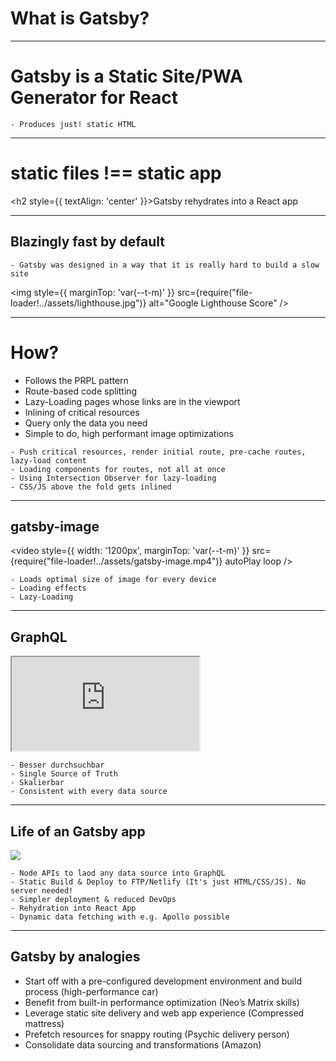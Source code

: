 

# What is Gatsby?

---

# Gatsby is a Static <span className="faded">Site</span>/<span className="gatsby">PWA</span> Generator for React

```notes
- Produces just! static HTML
```

---

# static files !== static app

<Appear><h2 style={{ textAlign: 'center' }}>Gatsby rehydrates into a <span className="blue">React</span> app</h2></Appear>

---

## Blazingly fast by default

```notes
- Gatsby was designed in a way that it is really hard to build a slow site
```

<img style={{ marginTop: 'var(--t-m)' }} src={require("file-loader!../assets/lighthouse.jpg")} alt="Google Lighthouse Score" />

---

# How?

<ul>
    <Appear>
        <li>Follows the PRPL pattern</li>
        <li>Route-based code splitting</li>
        <li>Lazy-Loading pages whose links are in the viewport</li>
        <li>Inlining of critical resources</li>
        <li>Query only the data you need</li>
        <li>Simple to do, high performant image optimizations</li>
    </Appear>
</ul>

```notes
- Push critical resources, render initial route, pre-cache routes, lazy-load content
- Loading components for routes, not all at once
- Using Intersection Observer for lazy-loading
- CSS/JS above the fold gets inlined
```

---

## gatsby-image

<video style={{ width: '1200px', marginTop: 'var(--t-m)' }} src={require("file-loader!../assets/gatsby-image.mp4")} autoPlay loop />

```notes
- Loads optimal size of image for every device
- Loading effects
- Lazy-Loading
```

---

## GraphQL

<iframe style={{ height: '800px', width: '1200px', marginTop: 'var(--t-m)' }} src="https://711808k40x.sse.codesandbox.io/___graphql?query=%7B%0A%20%20site%20%7B%0A%20%20%20%20siteMetadata%20%7B%0A%20%20%20%20%20%20title%0A%20%20%20%20%7D%0A%20%20%7D%0A%7D%0A"></iframe>

```notes
- Besser durchsuchbar
- Single Source of Truth
- Skalierbar
- Consistent with every data source
```

---

## Life of an Gatsby app

![](../assets/gatsby-path.png)

```notes
- Node APIs to laod any data source into GraphQL
- Static Build & Deploy to FTP/Netlify (It's just HTML/CSS/JS). No server needed!
- Simpler deployment & reduced DevOps
- Rehydration into React App
- Dynamic data fetching with e.g. Apollo possible
```

---

## Gatsby by analogies

<ul>
    <Appear>
        <li>Start off with a pre-configured development environment and build process (high-performance car)</li>
        <li>Benefit from built-in performance optimization (Neo’s Matrix skills)</li>
        <li>Leverage static site delivery and web app experience (Compressed mattress)</li>
        <li>Prefetch resources for snappy routing (Psychic delivery person)</li>
        <li>Consolidate data sourcing and transformations (Amazon)</li>
    </Appear>
</ul>